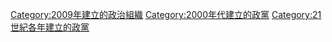 {{Cat topic in year|topic=建立的政黨|year=2009}}

[[Category:2009年建立的政治組織|Category:2009年建立的政治組織]]
[[Category:2000年代建立的政黨|Category:2000年代建立的政黨]]
[[Category:21世紀各年建立的政黨|Category:21世紀各年建立的政黨]]